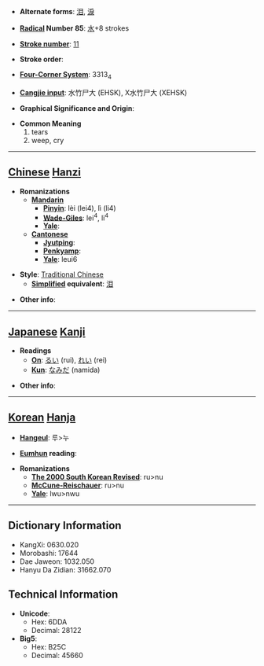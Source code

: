 * '''Alternate forms''': [[泪]], [[淚]]

* '''[[Wiktionary:Chinese radical index| Radical]] Number 85''': [[Wiktionary:Chinese radical index 水|水]]+8 strokes

* '''[[Wiktionary:Chinese total strokes index|Stroke number]]''': [[Wiktionary:Chinese total strokes index 11|11]]

* '''Stroke order''': 

* '''[[Wiktionary:Chinese four corner index|Four-Corner System]]''': 3313<sub>4</sub>

* '''[[Wiktionary:Chinese Cangjie index|Cangjie input]]''': 水竹尸大 (EHSK), X水竹尸大 (XEHSK)

* '''Graphical Significance and Origin''': 

* '''Common Meaning'''
*#tears
*# weep, cry


----

== [[Chinese]] [[Hanzi]] ==

* '''Romanizations'''
** '''[[Mandarin]]'''
*** '''[[Pinyin]]''': lèi (lei4), lì (li4)
*** '''[[Wade-Giles]]''': lei<sup>4</sup>, li<sup>4</sup>
*** '''[[Yale]]''': 
** '''[[Cantonese]]'''
*** '''[[Jyutping]]''':
*** '''[[Penkyamp]]''': 
*** '''[[Yale]]''': leui6

* '''Style''': [[Traditional Chinese]] 
** '''[[Simplified Chinese|Simplified]] equivalent''': [[泪]]

* '''Other info''': 

----

== [[Japanese]] [[Kanji]] ==

* '''Readings'''
** '''[[On]]''': [[るい]] (rui), [[れい]] (rei)
** '''[[Kun]]''': [[なみだ]] (namida)

* '''Other info''':  

----

== [[Korean]] [[Hanja]] ==

* '''[[Hangeul]]''': 루>누

* '''[[Eumhun]] reading''': 

* '''Romanizations'''
** '''[[The 2000 South Korean Revised Romanization|The 2000 South Korean Revised]]''': ru>nu
** '''[[McCune-Reischauer]]''': ru>nu
** '''[[Yale]]''': lwu>nwu

----

== Dictionary Information ==

* KangXi: 0630.020
* Morobashi: 17644
* Dae Jaweon: 1032.050
* Hanyu Da Zidian: 31662.070

== Technical Information ==

* '''Unicode''':
** Hex: 6DDA
** Decimal: 28122
* '''Big5''':
** Hex: B25C
** Decimal: 45660